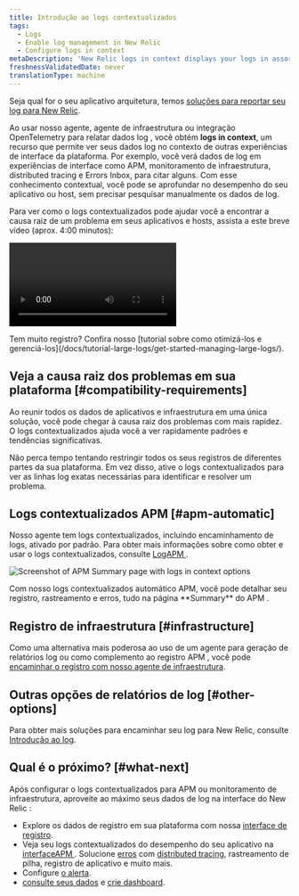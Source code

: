 ```yaml
---
title: Introdução ao logs contextualizados
tags:
  - Logs
  - Enable log management in New Relic
  - Configure logs in context
metaDescription: 'New Relic logs in context displays your logs in assorted New Relic experiences, helping you more easily correlate and troubleshoot issues.'
freshnessValidatedDate: never
translationType: machine
---
```


Seja qual for o seu aplicativo arquitetura, temos [soluções para reportar seu log para New Relic](/docs/logs/get-started/get-started-log-management#integrate-logs).

Ao usar nosso <InlinePopover type="apm"/>agente, agente de infraestrutura ou integração OpenTelemetry para relatar dados log , você obtém <DNT>**logs in context**</DNT>, um recurso que permite ver seus dados log no contexto de outras experiências de interface da plataforma. Por exemplo, você verá dados de log em experiências de interface como APM, monitoramento de infraestrutura, distributed tracing e Errors Inbox, para citar alguns. Com esse conhecimento contextual, você pode se aprofundar no desempenho do seu aplicativo ou host, sem precisar pesquisar manualmente os dados de log.

Para ver como o logs contextualizados pode ajudar você a encontrar a causa raiz de um problema em seus aplicativos e hosts, assista a este breve vídeo (aprox. 4:00 minutos):

<Video
  id="g--qjF2wTxI"
  type="youtube"
/>

<Callout variant="tip">
  Tem muito registro? Confira nosso [tutorial sobre como otimizá-los e gerenciá-los](/docs/tutorial-large-logs/get-started-managing-large-logs/).
</Callout>

## Veja a causa raiz dos problemas em sua plataforma [#compatibility-requirements]

Ao reunir todos os dados de aplicativos e infraestrutura em uma única solução, você pode chegar à causa raiz dos problemas com mais rapidez. O logs contextualizados ajuda você a ver rapidamente padrões e tendências significativas.

Não perca tempo tentando restringir todos os seus registros de diferentes partes da sua plataforma. Em vez disso, ative o logs contextualizados para ver as linhas log exatas necessárias para identificar e resolver um problema.

## Logs contextualizados APM [#apm-automatic]

Nosso agente <InlinePopover type="apm"/>tem logs contextualizados, incluindo encaminhamento de logs, ativado por padrão. Para obter mais informações sobre como obter e usar o <InlinePopover type="apm"/>logs contextualizados, consulte [LogAPM ](/docs/apm/new-relic-apm/getting-started/get-started-logs-context).

<img
  title="APM logs in context UI options"
  alt="Screenshot of APM Summary page with logs in context options"
  src="/images/logs_screenshot-full_apm-logs-in-context-in-ui.webp"
/>

<figcaption>
  Com nosso logs contextualizados automático APM, você pode detalhar seu registro, rastreamento e erros, tudo na página <DNT>**Summary**</DNT> do APM .
</figcaption>

## Registro de infraestrutura [#infrastructure]

Como uma alternativa mais poderosa ao uso de um <InlinePopover type="apm"/>agente para geração de relatórios log ou como complemento ao registro APM , você pode [encaminhar o registro com nosso agente de infraestrutura](/docs/logs/forward-logs/forward-your-logs-using-infrastructure-agent).

## Outras opções de relatórios de log [#other-options]

Para obter mais soluções para encaminhar seu log para New Relic, consulte [Introdução ao log](/docs/logs/get-started/get-started-log-management#integrate-logs).

<InstallFeedback/>

## Qual é o próximo? [#what-next]

Após configurar o logs contextualizados para APM ou monitoramento de infraestrutura, aproveite ao máximo seus dados de log na interface do New Relic :

* Explore os dados de registro em sua plataforma com nossa [interface de registro](/docs/logs/log-management/ui-data/use-logs-ui).
* Veja seu logs contextualizados do desempenho do seu aplicativo na [interfaceAPM ](/docs/logs/log-management/ui-data/use-logs-ui/#links). Solucione [erros](/docs/apm/apm-ui-pages/error-analytics/errors-page-find-fix-verify-problems/) com [distributed tracing](/docs/apm/distributed-tracing/ui-data/understand-use-distributed-tracing-data), rastreamento de pilha, registro de aplicativo e muito mais.
* Configure [o alerta](/docs/alerts-applied-intelligence/new-relic-alerts/alert-conditions/create-alert-conditions/).
* [consulte seus dados](/docs/query-your-data/explore-query-data/get-started/introduction-querying-new-relic-data/) e [crie dashboard](/docs/query-your-data/explore-query-data/dashboards/introduction-dashboards/).
